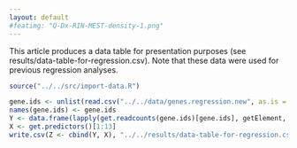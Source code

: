 ```yaml
---
layout: default
#featimg: "Q-Dx-RIN-MEST-density-1.png"
---
```


This article produces a data table for presentation purposes (see results/data-table-for-regression.csv).  Note that these data were used for previous regression analyses.

```r
source("../../src/import-data.R")
```

```r
gene.ids <- unlist(read.csv("../../data/genes.regression.new", as.is = TRUE))
names(gene.ids) <- gene.ids
Y <- data.frame(lapply(get.readcounts(gene.ids)[gene.ids], getElement, "S"))
X <- get.predictors()[1:13]
write.csv(Z <- cbind(Y, X), "../../results/data-table-for-regression.csv")
```
